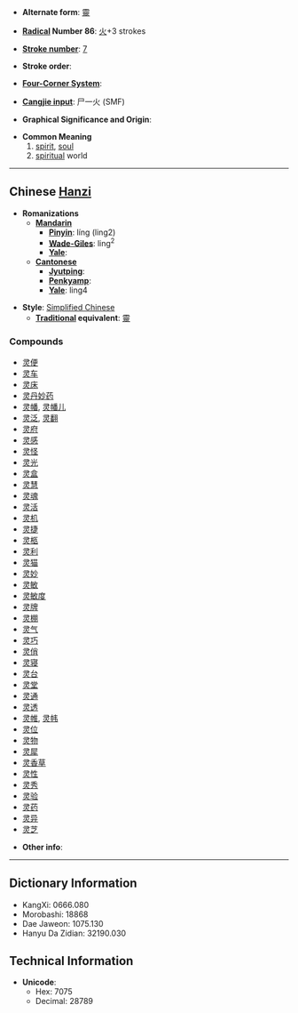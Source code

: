 * '''Alternate form''': [[靈]]

* '''[[Wiktionary:Chinese radical index| Radical]] Number 86''': [[Wiktionary:Chinese radical index 火|火]]+3 strokes

* '''[[Wiktionary:Chinese total strokes index|Stroke number]]''': [[Wiktionary:Chinese total strokes index 7|7]]

* '''Stroke order''': 

* '''[[Wiktionary:Chinese four corner index|Four-Corner System]]''': 

* '''[[Wiktionary:Chinese Cangjie index|Cangjie input]]''': 尸一火 (SMF)

* '''Graphical Significance and Origin''': 

* '''Common Meaning'''
*# [[spirit]], [[soul]]
*# [[spiritual]] world

----

== Chinese [[Hanzi]] ==

* '''Romanizations'''
** '''[[Mandarin]]'''
*** '''[[Pinyin]]''': líng (ling2)
*** '''[[Wade-Giles]]''': ling<sup>2</sup>
*** '''[[Yale]]''': 
** '''[[Cantonese]]'''
*** '''[[Jyutping]]''':
*** '''[[Penkyamp]]''': 
*** '''[[Yale]]''': ling4

* '''Style''': [[Simplified Chinese]] 
** '''[[Traditional Chinese|Traditional]] equivalent''': [[靈]]

===Compounds===
*[[灵便]]
*[[灵车]]
*[[灵床]]
*[[灵丹妙药]]
*[[灵幡]], [[灵幡儿]]
*[[灵泛]], [[灵翻]]
*[[灵府]]
*[[灵感]]
*[[灵怪]]
*[[灵光]]
*[[灵盒]]
*[[灵慧]]
*[[灵魂]]
*[[灵活]]
*[[灵机]]
*[[灵捷]]
*[[灵柩]]
*[[灵利]]
*[[灵猫]]
*[[灵妙]]
*[[灵敏]]
*[[灵敏度]]
*[[灵牌]]
*[[灵棚]]
*[[灵气]]
*[[灵巧]]
*[[灵俏]]
*[[灵寝]]
*[[灵台]]
*[[灵堂]]
*[[灵通]]
*[[灵透]]
*[[灵帷]], [[灵帏]]
*[[灵位]]
*[[灵物]]
*[[灵犀]]
*[[灵香草]]
*[[灵性]]
*[[灵秀]]
*[[灵验]]
*[[灵药]]
*[[灵异]]
*[[灵芝]]

* '''Other info''': 

----

== Dictionary Information ==

* KangXi: 0666.080
* Morobashi: 18868
* Dae Jaweon: 1075.130
* Hanyu Da Zidian: 32190.030

== Technical Information ==

* '''Unicode''':
** Hex: 7075
** Decimal: 28789